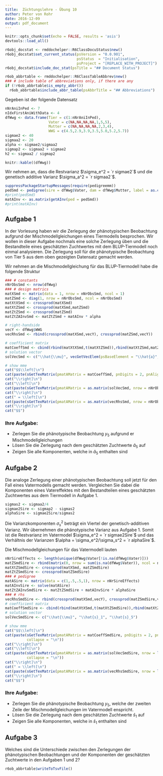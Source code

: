 ```yaml
---
title:  Züchtungslehre - Übung 10
author: Peter von Rohr
date: 2016-12-09
output: pdf_document
---
```


```r
knitr::opts_chunk$set(echo = FALSE, results = 'asis')
devtools::load_all()
```

```r
r6obj_docstat <- rmddochelper::R6ClassDocuStatus$new()
r6obj_docstat$set_current_status(psVersion = "0.0.901",
                                 psStatus  = "Initialisation",
                                 psProject = "[REPLACE_WITH_PROJECT]")
r6obj_docstat$include_doc_stat(psTitle = "## Document Status")
```
```r
r6ob_abbrtable <- rmddochelper::R6ClassTableAbbrev$new()
### # include table of abbreviations only, if there are any
if (!r6ob_abbrtable$is_empty_abbr())
  r6ob_abbrtable$include_abbr_table(psAbbrTitle = "## Abbreviations")
```

Gegeben ist der folgende Datensatz

```r
nNrAniInPed <- 7
nIdxFirstAniWithData <- 4
dfWwg <- data.frame(Tier = c(1:nNrAniInPed),
                    Vater = c(NA,NA,NA,NA,1,5,5),
                    Mutter = c(NA,NA,NA,NA,2,3,4),
                    WWG = c(4.5,2.9,3.9,3.5,5.0,5.2,5.7))
sigmae2 <- 40
sigmaa2 <- 20
alpha <- sigmae2/sigmaa2
sigmap2 <- sigmaa2 + sigmae2
h2 <- sigmaa2 / sigmap2
```

```r
knitr::kable((dfWwg))
```

Wir nehmen an, dass die Restvarianz $\sigma_e^2 = `r sigmae2`$ und die genetisch additive Varianz $\sigma_a^2 = `r sigmaa2`$. 


```r
suppressPackageStartupMessages(require(pedigreemm))
pedSmd <- pedigree(sire = dfWwg$Vater, dam = dfWwg$Mutter, label = as.character(dfWwg$Tier))
#print(pedSmd)
matAInv <- as.matrix(getAInv(ped = pedSmd))
#print(matAInv)
```

## Aufgabe 1
In der Vorlesung haben wir die Zerlegung der phänotypischen Beobachtung aufgrund der Mischmodellgleichungen eines Tiermodells besprochen. Wir wollen in dieser Aufgabe nochmals eine solche Zerlegung üben und die Bestandteile eines geschätzten Zuchtwertes mit dem BLUP-Tiermodell noch einmal analysieren. Die Zerlegung soll für die phänotypische Beobachtung von Tier $5$ aus dem oben gezeigten Datensatz gemacht werden.

Wir nehmen an die Mischmodellgleichung für das BLUP-Tiermodell habe die folgende Struktur

```r
### # constants
nNrObsSmd <- nrow(dfWwg)
### # design matrics
matXSmd <- matrix(data = 1, nrow = nNrObsSmd, ncol = 1)
matZSmd <- diag(1, nrow = nNrObsSmd, ncol = nNrObsSmd)
matXtXSmd <- crossprod(matXSmd)
matXtZSmd <- crossprod(matXSmd,matZSmd)
matZtZSmd <- crossprod(matZSmd)
matZtZAInvSmd <- matZtZSmd + matAInv * alpha

# right-handside
vecY <- dfWwg$WWG
vecRhsSmd <- rbind(crossprod(matXSmd,vecY), crossprod(matZSmd,vecY))

# coefficient matrix
matCoeffSmd <- cbind(rbind(matXtXSmd,t(matXtZSmd)),rbind(matXtZSmd,matZtZAInvSmd))
# solution vector
solVecSmd <- c("\\hat{\\mu}", vecGetVecElem(psBaseElement = "\\hat{a}", pnVecLen = nNrObsSmd))

# show mme
cat("$$\\left[\n")
cat(paste(sGetTexMatrix(pmatAMatrix = matCoeffSmd, pnDigits = 2, pnAlign = rep("c", nNrObsSmd+2)), collapse = "\n"))
cat("\\right]\n")
cat("\\left[\n")
cat(paste(sGetTexMatrix(pmatAMatrix = as.matrix(solVecSmd, nrow = nNrObsSmd+1), pnAlign = rep("c", 2)), collapse = "\n"))
cat("\\right]\n")
cat(" = \\left[\n")
cat(paste(sGetTexMatrix(pmatAMatrix = as.matrix(vecRhsSmd, nrow = nNrObsSmd+1), pnDigits = 1, pnAlign = rep("c", 2)), collapse = "\n"))
cat("\\right]\n")
cat("$$")
```

### Ihre Aufgabe:
- Zerlegen Sie die phänotypische Beobachtung $y_5$ aufgrund er Mischmodellgleichungen
- Lösen Sie die Zerlegung nach dem geschätzten Zuchtwerte $\hat{a}_5$ auf
- Zeigen Sie alle Komponenten, welche in $\hat{a}_5$ enthalten sind


\pagebreak

## Aufgabe 2
Die analoge Zerlegung einer phänotypischen Beobachtung soll jetzt für den Fall eines Vatermodells gemacht werden. Vergleichen Sie dabei die Komponenten eines Vatereffektes mit den Bestandteilen eines geschätzten Zuchtwertes aus dem Tiermodell in Aufgabe 1.

```r
sigmas2 <- sigmaa2/4
sigmae2Sire <- sigmap2 - sigmas2
alphaSire <- sigmae2Sire/sigmas2
```

Die Varianzkomponenten $\sigma_s^2$ beträgt ein Viertel der genetisch-additiven Varianz. Wir übernehmen die phänotypische Varianz aus Aufgabe 1. Somit ist die Restvarianz im Vatermodel $\sigma_e^2 = `r sigmae2Sire`$ und das Verhältnis der Varianzen $\alpha = \sigma_e^2/\sigma_s^2 = `r alphaSire`$. 

Die Mischmodellgleichungen für das Vatermodell lauten

```r
nNrSireEffects <- length(unique(dfWwg$Vater[!is.na(dfWwg$Vater)]))
matZSmdSire <- rbind(matrix(0, nrow = sum(is.na(dfWwg$Vater)), ncol = nNrSireEffects), matrix(data = c(1,0,0,0,1,1), nrow = sum(!is.na(dfWwg$Vater)), ncol = nNrSireEffects))
matXtZSmdSire <- crossprod(matXSmd, matZSmdSire)
matZtZSmdSire <- crossprod(matZSmdSire)
### # pedigree
matASire <- matrix(data = c(1,.5,.5,1), nrow = nNrSireEffects)
matAInvSire <- solve(matASire)
matZtZAInvSmdSire <- matZtZSmdSire + matAInvSire * alphaSire
### # rhs
vecRhsSmdSire <- rbind(crossprod(matXSmd,vecY), crossprod(matZSmdSire,vecY))
# coefficient matrix
matCoeffSmdSire <- cbind(rbind(matXtXSmd,t(matXtZSmdSire)),rbind(matXtZSmdSire,matZtZAInvSmdSire))
# solution vector
solVecSmdSire <- c("\\hat{\\mu}", "\\hat{s}_1", "\\hat{s}_5")

# show mme
cat("$$\\left[\n")
cat(paste(sGetTexMatrix(pmatAMatrix = matCoeffSmdSire, pnDigits = 2, pnAlign = rep("c", ncol(matCoeffSmdSire)+1)), 
          collapse = "\n"))
cat("\\right]\n")
cat("\\left[\n")
cat(paste(sGetTexMatrix(pmatAMatrix = as.matrix(solVecSmdSire, nrow = lenght(solVecSmdSire)), pnAlign = rep("c", 2)), 
          collapse = "\n"))
cat("\\right]\n")
cat(" = \\left[\n")
cat(paste(sGetTexMatrix(pmatAMatrix = as.matrix(vecRhsSmdSire, nrow = length(vecRhsSmdSire)), pnDigits = 1, pnAlign = rep("c", 2)), collapse = "\n"))
cat("\\right]\n")
cat("$$")
```

### Ihre Aufgabe:
- Zerlegen Sie die phänotypische Beobachtung $y_5$, welche der zweiten Zeile der Mischmodellgleichungen im Vatermodell enspricht.
- Lösen Sie die Zerlegung nach dem geschätzten Zuchtwerte $\hat{s}_1$ auf
- Zeigen Sie alle Komponenten, welche in $\hat{s}_1$ enthalten sind



## Aufgabe 3
Welches sind die Unterschiede zwischen den Zerlegungen der phänotypischen Beobachtungen und der Komponenten der geschätzten Zuchtwerte in den Aufgaben 1 und 2?



```r
r6ob_abbrtable$writeToTsvFile()
```
<!-- END of document                 -- 
  -- Below this must not be anything --> 
